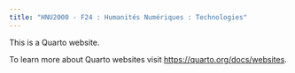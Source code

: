 ```yaml
---
title: "HNU2000 - F24 : Humanités Numériques : Technologies"
---
```


This is a Quarto website.

To learn more about Quarto websites visit <https://quarto.org/docs/websites>.
